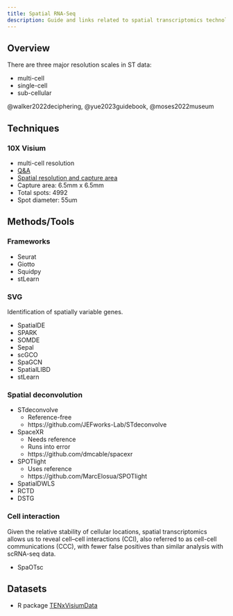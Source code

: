```yaml
---
title: Spatial RNA-Seq
description: Guide and links related to spatial transcriptomics technologies and analyses.
---
```


## Overview

There are three major resolution scales in ST data:

- multi-cell
- single-cell
- sub-cellular

@walker2022deciphering, @yue2023guidebook, @moses2022museum

## Techniques
### 10X Visium

- multi-cell resolution
- [Q&A](https://kb.10xgenomics.com/hc/en-us/categories/360002304851-Visium)
- [Spatial resolution and capture area](https://kb.10xgenomics.com/hc/en-us/articles/360035487572-What-is-the-spatial-resolution-and-configuration-of-the-capture-area-of-the-Visium-Gene-Expression-Slide-)
- Capture area: 6.5mm x 6.5mm
- Total spots: 4992
- Spot diameter: 55um

## Methods/Tools

### Frameworks

- Seurat
- Giotto
- Squidpy
- stLearn

### SVG

Identification of spatially variable genes.

- SpatialDE
- SPARK
- SOMDE
- Sepal
- scGCO
- SpaGCN
- SpatialLIBD
- stLearn

### Spatial deconvolution

- STdeconvolve
  - Reference-free
  - https://github.com/JEFworks-Lab/STdeconvolve

- SpaceXR
  - Needs reference
  - Runs into error
  - https://github.com/dmcable/spacexr

- SPOTlight
  - Uses reference
  - https://github.com/MarcElosua/SPOTlight

- SpatialDWLS
- RCTD
- DSTG

### Cell interaction

Given the relative stability of cellular locations, spatial
transcriptomics allows us to reveal cell–cell interactions (CCI),
also referred to as cell-cell communications (CCC), with fewer
false positives than similar analysis with scRNA-seq data.

- SpaOTsc

## Datasets

- R package [TENxVisiumData](https://bioconductor.org/packages/release/data/experiment/vignettes/TENxVisiumData/inst/doc/vignette.html)
